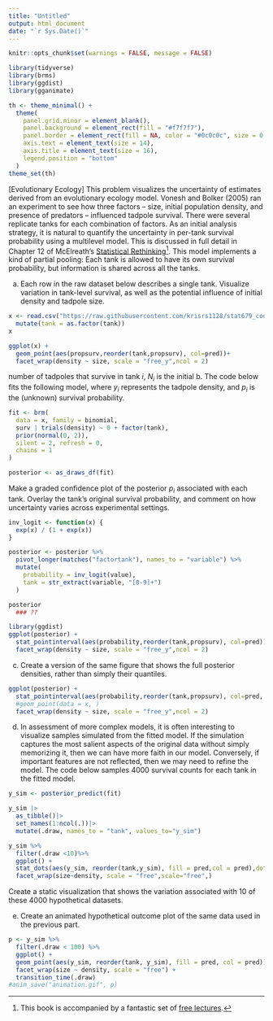---
title: "Untitled"
output: html_document
date: "`r Sys.Date()`"
---

```{r, echo = FALSE}
knitr::opts_chunk$set(warnings = FALSE, message = FALSE)
```

```{r}
library(tidyverse)
library(brms)
library(ggdist)
library(gganimate)

th <- theme_minimal() + 
  theme(
    panel.grid.minor = element_blank(),
    panel.background = element_rect(fill = "#f7f7f7"),
    panel.border = element_rect(fill = NA, color = "#0c0c0c", size = 0.6),
    axis.text = element_text(size = 14),
    axis.title = element_text(size = 16),
    legend.position = "bottom"
  )
theme_set(th)
```

[Evolutionary Ecology] This problem visualizes the uncertainty of estimates
derived from an evolutionary ecology model. Vonesh and Bolker (2005) ran an
experiment to see how three factors -- size, initial population density, and
presence of predators -- influenced tadpole survival. There were several
replicate tanks for each combination of factors. As an initial analysis
strategy, it is natural to quantify the uncertainty in per-tank survival
probability using a multilevel model. This is discussed in full detail in
Chapter 12 of McElreath's [Statistical Rethinking](https://xcelab.net/rm/statistical-rethinking/)^[This book is accompanied by a fantastic set of [free lectures](https://www.youtube.com/playlist?list=PLDcUM9US4XdMROZ57-OIRtIK0aOynbgZN).].
This model implements a kind of partial pooling: Each tank is allowed to have
its own survival probability, but information is shared across all the tanks.

a. Each row in the raw dataset below describes a single tank. Visualize
variation in tank-level survival, as well as the potential influence of
initial density and tadpole size.
```{r}
x <- read.csv("https://raw.githubusercontent.com/krisrs1128/stat679_code/main/activities/week13/reedfrogs.csv") %>%
  mutate(tank = as.factor(tank))
x
```

```{r}
ggplot(x) +
  geom_point(aes(propsurv,reorder(tank,propsurv), col=pred))+
  facet_wrap(density ~ size, scale = "free_y",ncol = 2)
```



number of tadpoles that survive in tank $i$, $N_{i}$ is the initial
b. The code below fits the following model, where $y_{i}$ represents the
tadpole density, and $p_{i}$ is the (unknown) survival probability.

\begin{align*}
y_{i} &\sim \text{Bin}\left(N_{i}, p_{i}\right) \\
p_{i} &= \text{logit}^{-1}\left(\alpha_{i}\right) \\
\alpha_{i} &\sim \mathcal{N}\left(0, 2\right)
\end{align*}
```{r, message = FALSE, warning = FALSE}
fit <- brm(
  data = x, family = binomial,
  surv | trials(density) ~ 0 + factor(tank),
  prior(normal(0, 2)),
  silent = 2, refresh = 0,
  chains = 1
)

posterior <- as_draws_df(fit)
```
Make a graded confidence plot of the posterior $p_{i}$ associated with each
tank. Overlay the tank's original survival probability, and comment on how
uncertainty varies across experimental settings.

```{r}
inv_logit <- function(x) {
  exp(x) / (1 + exp(x))
}

posterior <- posterior %>%
  pivot_longer(matches("factortank"), names_to = "variable") %>%
  mutate(
    probability = inv_logit(value),
    tank = str_extract(variable, "[0-9]+")
  )

posterior
  ### ??
```


```{r}
library(ggdist)
ggplot(posterior) +
  stat_pointinterval(aes(probability,reorder(tank,propsurv), col=pred))+
  facet_wrap(density ~ size, scale = "free_y",ncol = 2)
```

c. Create a version of the same figure that shows the full posterior
densities, rather than simply their quantiles.

```{r}
ggplot(posterior) +
  stat_pointinterval(aes(probability,reorder(tank,propsurv), col=pred, fill=pred),height=2)+
  #geom_point(data = x, )
  facet_wrap(density ~ size, scale = "free_y",ncol = 2)
```


d. In assessment of more complex models, it is often interesting to
visualize samples simulated from the fitted model. If the simulation
captures the most salient aspects of the original data without simply
memorizing it, then we can have more faith in our model. Conversely, if
important features are not reflected, then we may need to refine the model.
The code below samples 4000 survival counts for each tank in the fitted
model.
    
```{r}
y_sim <- posterior_predict(fit)

y_sim |>
  as_tibble()|>
  set_names(1:ncol(.))|>
  mutate(.draw, names_to = "tank", values_to="y_sim")

y_sim %>%
  filter(.draw <10)%>%
  ggplot() +
  stat_dots(aes(y_sim, reorder(tank,y_sim), fill = pred,col = pred),dotsize=0.5) +
  facet_wrap(size~density, scale = "free",scale="free",)
```
  
Create a static visualization that shows the variation associated with 10 of
these 4000 hypothetical datasets.

e. Create an animated hypothetical outcome plot of the same data used in the
previous part.

```{r}
p <- y_sim %>%
  filter(.draw < 100) %>%
  ggplot() +
  geom_point(aes(y_sim, reorder(tank, y_sim), fill = pred, col = pred)) +
  facet_wrap(size ~ density, scale = "free") +
  transition_time(.draw)
#anim_save("animation.gif", p)
```